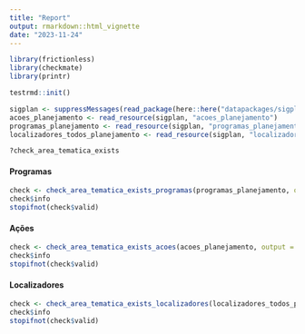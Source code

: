 ```yaml
---
title: "Report"
output: rmarkdown::html_vignette
date: "2023-11-24"
---
```


```r
library(frictionless)
library(checkmate)
library(printr)

testrmd::init()

sigplan <- suppressMessages(read_package(here::here("datapackages/sigplan/datapackage.json")))
acoes_planejamento <- read_resource(sigplan, "acoes_planejamento")
programas_planejamento <- read_resource(sigplan, "programas_planejamento")
localizadores_todos_planejamento <- read_resource(sigplan, "localizadores_todos_planejamento")
```


```r
?check_area_tematica_exists
```

#### Programas

```r
check <- check_area_tematica_exists_programas(programas_planejamento, output = TRUE)
check$info
stopifnot(check$valid)
```

#### Ações

```r
check <- check_area_tematica_exists_acoes(acoes_planejamento, output = TRUE)
check$info
stopifnot(check$valid)
```

#### Localizadores

```r
check <- check_area_tematica_exists_localizadores(localizadores_todos_planejamento, output = TRUE)
check$info
stopifnot(check$valid)
```
